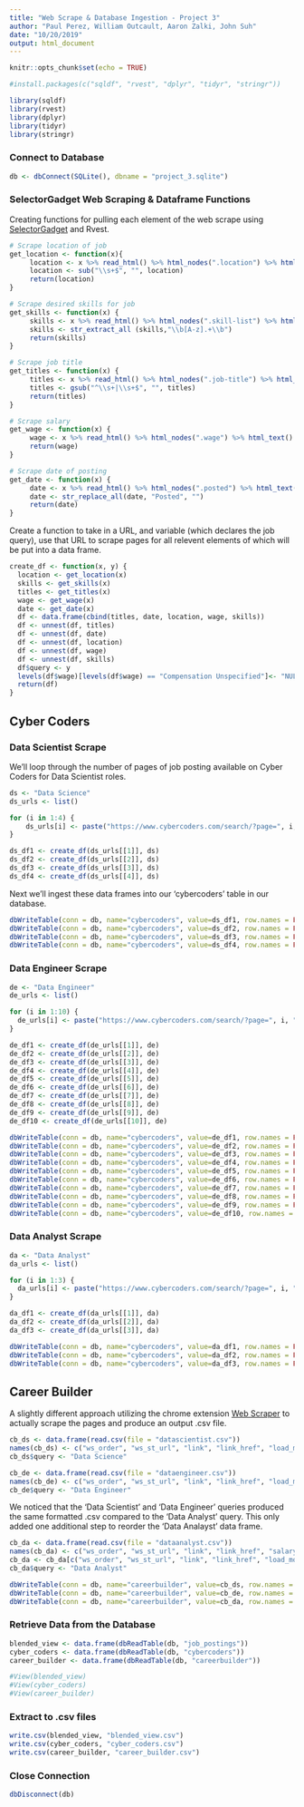 ```yaml
---
title: "Web Scrape & Database Ingestion - Project 3"
author: "Paul Perez, William Outcault, Aaron Zalki, John Suh"
date: "10/20/2019"
output: html_document
---
```


```r
knitr::opts_chunk$set(echo = TRUE)
```

```r
#install.packages(c("sqldf", "rvest", "dplyr", "tidyr", "stringr"))
```
```r
library(sqldf)
library(rvest)
library(dplyr)
library(tidyr)
library(stringr)
```

### Connect to Database
```r
db <- dbConnect(SQLite(), dbname = "project_3.sqlite")
```

### SelectorGadget Web Scraping & Dataframe Functions
Creating functions for pulling each element of the web scrape using [SelectorGadget](https://cran.r-project.org/web/packages/rvest/vignettes/selectorgadget.html) and Rvest.
```r
# Scrape location of job
get_location <- function(x){
     location <- x %>% read_html() %>% html_nodes(".location") %>% html_text()
     location <- sub("\\s+$", "", location)
     return(location)
}

# Scrape desired skills for job
get_skills <- function(x) {
     skills <- x %>% read_html() %>% html_nodes(".skill-list") %>% html_text()
     skills <- str_extract_all (skills,"\\b[A-z].+\\b")
     return(skills)
}   

# Scrape job title
get_titles <- function(x) {
     titles <- x %>% read_html() %>% html_nodes(".job-title") %>% html_text()
     titles <- gsub("^\\s+|\\s+$", "", titles)
     return(titles)
}

# Scrape salary
get_wage <- function(x) {
     wage <- x %>% read_html() %>% html_nodes(".wage") %>% html_text()
     return(wage)
}     

# Scrape date of posting
get_date <- function(x) {
     date <- x %>% read_html() %>% html_nodes(".posted") %>% html_text()
     date <- str_replace_all(date, "Posted", "")
     return(date)
}
```

Create a function to take in a URL, and variable (which declares the job query), use that URL to  scrape pages for all relevent elements of which will be put into a data frame.
```r
create_df <- function(x, y) {
  location <- get_location(x)
  skills <- get_skills(x)
  titles <- get_titles(x)
  wage <- get_wage(x)
  date <- get_date(x)
  df <- data.frame(cbind(titles, date, location, wage, skills))
  df <- unnest(df, titles)
  df <- unnest(df, date)
  df <- unnest(df, location)
  df <- unnest(df, wage)
  df <- unnest(df, skills)
  df$query <- y
  levels(df$wage)[levels(df$wage) == "Compensation Unspecified"]<- "NULL"
  return(df)
}
```

## Cyber Coders
### Data Scientist Scrape

We'll loop through the number of pages of job posting available on Cyber Coders for Data Scientist roles.
```r
ds <- "Data Science"
ds_urls <- list()

for (i in 1:4) {
    ds_urls[i] <- paste("https://www.cybercoders.com/search/?page=", i, "&searchterms=Data%20Scientist&searchlocation=&newsearch=true&originalsearch=true&sorttype=", sep = "")
}

ds_df1 <- create_df(ds_urls[[1]], ds)
ds_df2 <- create_df(ds_urls[[2]], ds)
ds_df3 <- create_df(ds_urls[[3]], ds)
ds_df4 <- create_df(ds_urls[[4]], ds)
```

Next we'll ingest these data frames into our 'cybercoders' table in our database.
```r
dbWriteTable(conn = db, name="cybercoders", value=ds_df1, row.names = FALSE, header = TRUE, append = TRUE)
dbWriteTable(conn = db, name="cybercoders", value=ds_df2, row.names = FALSE, header = TRUE, append = TRUE)
dbWriteTable(conn = db, name="cybercoders", value=ds_df3, row.names = FALSE, header = TRUE, append = TRUE)
dbWriteTable(conn = db, name="cybercoders", value=ds_df4, row.names = FALSE, header = TRUE, append = TRUE)
```

### Data Engineer Scrape
```r
de <- "Data Engineer"
de_urls <- list()

for (i in 1:10) {
  de_urls[i] <- paste("https://www.cybercoders.com/search/?page=", i, "&searchterms=Data%20Engineer&searchlocation=&newsearch=true&originalsearch=true&sorttype=", sep = "")
}

de_df1 <- create_df(de_urls[[1]], de)
de_df2 <- create_df(de_urls[[2]], de)
de_df3 <- create_df(de_urls[[3]], de)
de_df4 <- create_df(de_urls[[4]], de)
de_df5 <- create_df(de_urls[[5]], de)
de_df6 <- create_df(de_urls[[6]], de)
de_df7 <- create_df(de_urls[[7]], de)
de_df8 <- create_df(de_urls[[8]], de)
de_df9 <- create_df(de_urls[[9]], de)
de_df10 <- create_df(de_urls[[10]], de)
```

```r
dbWriteTable(conn = db, name="cybercoders", value=de_df1, row.names = FALSE, header = TRUE, append = TRUE)
dbWriteTable(conn = db, name="cybercoders", value=de_df2, row.names = FALSE, header = TRUE, append = TRUE)
dbWriteTable(conn = db, name="cybercoders", value=de_df3, row.names = FALSE, header = TRUE, append = TRUE)
dbWriteTable(conn = db, name="cybercoders", value=de_df4, row.names = FALSE, header = TRUE, append = TRUE)
dbWriteTable(conn = db, name="cybercoders", value=de_df5, row.names = FALSE, header = TRUE, append = TRUE)
dbWriteTable(conn = db, name="cybercoders", value=de_df6, row.names = FALSE, header = TRUE, append = TRUE)
dbWriteTable(conn = db, name="cybercoders", value=de_df7, row.names = FALSE, header = TRUE, append = TRUE)
dbWriteTable(conn = db, name="cybercoders", value=de_df8, row.names = FALSE, header = TRUE, append = TRUE)
dbWriteTable(conn = db, name="cybercoders", value=de_df9, row.names = FALSE, header = TRUE, append = TRUE)
dbWriteTable(conn = db, name="cybercoders", value=de_df10, row.names = FALSE, header = TRUE, append = TRUE)
```

### Data Analyst Scrape

```r
da <- "Data Analyst"
da_urls <- list()

for (i in 1:3) {
  da_urls[i] <- paste("https://www.cybercoders.com/search/?page=", i, "&searchterms=Data%20Analyst&searchlocation=&newsearch=true&originalsearch=true&sorttype=", sep = "")
}

da_df1 <- create_df(da_urls[[1]], da)
da_df2 <- create_df(da_urls[[2]], da)
da_df3 <- create_df(da_urls[[3]], da)
```

```r
dbWriteTable(conn = db, name="cybercoders", value=da_df1, row.names = FALSE, header = TRUE, append = TRUE)
dbWriteTable(conn = db, name="cybercoders", value=da_df2, row.names = FALSE, header = TRUE, append = TRUE)
dbWriteTable(conn = db, name="cybercoders", value=da_df3, row.names = FALSE, header = TRUE, append = TRUE)
```


## Career Builder 

A slightly different approach utilizing the chrome extension [Web Scraper](https://chrome.google.com/webstore/detail/web-scraper/jnhgnonknehpejjnehehllkliplmbmhn?hl=en) to actually scrape the pages and produce an output .csv file.
```r
cb_ds <- data.frame(read.csv(file = "datascientist.csv"))
names(cb_ds) <- c("ws_order", "ws_st_url", "link", "link_href", "load_more", "load_more_href", "name", "location", "salary", "skills")
cb_ds$query <- "Data Science"

cb_de <- data.frame(read.csv(file = "dataengineer.csv"))
names(cb_de) <- c("ws_order", "ws_st_url", "link", "link_href", "load_more", "load_more_href", "name", "location", "salary", "skills")
cb_de$query <- "Data Engineer"
```

We noticed that the 'Data Scientist' and 'Data Engineer' queries produced the same formatted .csv compared to the 'Data Analyst' query. This only added one additional step to reorder the 'Data Analayst' data frame.
```r
cb_da <- data.frame(read.csv(file = "dataanalyst.csv"))
names(cb_da) <- c("ws_order", "ws_st_url", "link", "link_href", "salary", "location", "skills", "load_more", "load_more_href", "name")
cb_da <- cb_da[c("ws_order", "ws_st_url", "link", "link_href", "load_more", "load_more_href", "name", "location", "salary", "skills")]
cb_da$query <- "Data Analyst"
```

```r
dbWriteTable(conn = db, name="careerbuilder", value=cb_ds, row.names = FALSE, header = TRUE, append = TRUE)
dbWriteTable(conn = db, name="careerbuilder", value=cb_de, row.names = FALSE, header = TRUE, append = TRUE)
dbWriteTable(conn = db, name="careerbuilder", value=cb_da, row.names = FALSE, header = TRUE, append = TRUE)
```

### Retrieve Data from the Database
```r
blended_view <- data.frame(dbReadTable(db, "job_postings"))
cyber_coders <- data.frame(dbReadTable(db, "cybercoders"))
career_builder <- data.frame(dbReadTable(db, "careerbuilder"))

#View(blended_view)
#View(cyber_coders)
#View(career_builder)
```

### Extract to .csv files
```r
write.csv(blended_view, "blended_view.csv")
write.csv(cyber_coders, "cyber_coders.csv")
write.csv(career_builder, "career_builder.csv")
```

### Close Connection
```r
dbDisconnect(db)
```